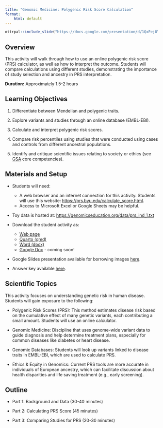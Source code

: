 ```yaml
---
title: "Genomic Medicine: Polygenic Risk Score Calculation"
format:
    html: default
---
```


```r
ottrpal::include_slide("https://docs.google.com/presentation/d/1QxPej8YIbgsToOITRYKLxmGScjo0Eu5ldiKEE-lXvF0/edit?slide=id.g35f4636d8f5_0_6#slide=id.g35f4636d8f5_0_6")
```

## Overview

This activity will walk through how to use an online polygenic risk score (PRS) calculator, as well as how to interpret the outcome. Students will compare calculations using different studies, demonstrating the importance of study selection and ancestry in PRS interpretation.

**Duration:** Approximately 1.5-2 hours

## Learning Objectives

1.  Differentiate between Mendelian and polygenic traits.

2.  Explore variants and studies through an online database (EMBL-EBI).

3.  Calculate and interpret polygenic risk scores.

4.  Compare risk percentiles using studies that were conducted using cases and controls from different ancestral populations.

5.  Identify and critique scientific issues relating to society or ethics (see [GSA](https://genetics-gsa.org/education/genetics-learning-framework/) core competencies).

## Materials and Setup

-   Students will need:

    -   A web browser and an internet connection for this activity. Students will use this website: <https://prs.byu.edu/calculate_score.html>.
    -   Access to Microsoft Excel or Google Sheets may be helpful.

-   Toy data is hosted at: <https://genomicseducation.org/data/prs_ind_1.txt>

-   Download the student activity as:

    -   [Web page](https://genomicseducation.org/module/genomic_med_prs_student_guide.html)
    -   [Quarto (qmd)](https://github.com/fhdsl/GEMs/blob/main/module/genomic_med_prs_student_guide.qmd)
    -   [Word (docx)](https://github.com/fhdsl/GEMs/raw/main/docs/docx/module/genomic_med_prs_student_guide.docx)
    -   [Google Doc]() - coming soon!

-   Google Slides presentation available for borrowing images [here](https://docs.google.com/presentation/d/1QxPej8YIbgsToOITRYKLxmGScjo0Eu5ldiKEE-lXvF0/edit?usp=sharing).

-   Answer key available [here]().

## Scientific Topics

This activity focuses on understanding genetic risk in human disease. Students will gain exposure to the following:

- Polygenic Risk Scores (PRS): This method estimates disease risk based on the cumulative effect of many genetic variants, each contributing a small amount. Students will use an online calculator.

- Genomic Medicine: Discipline that uses genome-wide variant data to guide diagnosis and help determine treatment plans, especially for common diseases like diabetes or heart disease.

- Genomic Databases: Students will look up variants linked to disease traits in EMBL-EBI, which are used to calculate PRS.

- Ethics & Equity in Genomics: Current PRS tools are more accurate in individuals of European ancestry, which can facilitate discussion about health disparities and life saving treatment (e.g., early screening).

## Outline

-   Part 1: Background and Data (30-40 minutes)

-   Part 2: Calculating PRS Score (45 minutes)

-   Part 3: Comparing Studies for PRS (20-30 minutes)

